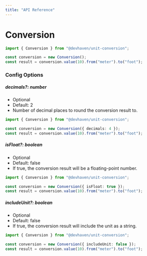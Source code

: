 ```yaml
---
title: "API Reference"
---
```


# Conversion

```ts twoslash
import { Conversion } from "@devhaven/unit-conversion";

const conversion = new Conversion();
const result = conversion.value(10).from("meter").to("foot");
```

### Config Options

##### decimals?: number

- Optional
- Default: 2
- Number of decimal places to round the conversion result to.

```ts twoslash
import { Conversion } from "@devhaven/unit-conversion";

const conversion = new Conversion({ decimals: 4 });
const result = conversion.value(10).from("meter").to("foot");
```

##### isFloat?: boolean

- Optional
- Default: false
- If true, the conversion result will be a floating-point number.

```ts twoslash
import { Conversion } from "@devhaven/unit-conversion";

const conversion = new Conversion({ isFloat: true });
const result = conversion.value(10).from("meter").to("foot");
```

##### includeUnit?: boolean

- Optional
- Default: false
- If true, the conversion result will include the unit as a string.

```ts twoslash
import { Conversion } from "@devhaven/unit-conversion";

const conversion = new Conversion({ includeUnit: false });
const result = conversion.value(10).from("meter").to("foot");
```
